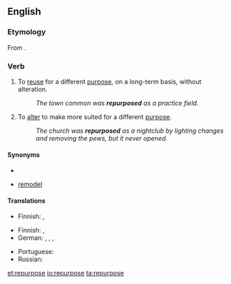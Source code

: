 {{was wotd|2011|June|6}}
==English==

===Etymology===
From {{prefix|re|purpose}}.

===Verb===
{{en-verb|repurpos|es}}

# To [[reuse]] for a different [[purpose]], on a long-term basis, without alteration.
#: ''The town common was '''repurposed''' as a practice field.''
# To [[alter]] to make more suited for a different [[purpose]].
#: ''The church was '''repurposed''' as a nightclub by lighting changes and removing the pews, but it never opened.''

====Synonyms====
* {{sense|reuse}} 
* {{sense|alter}} [[remodel]]

====Translations====
{{trans-top|reuse without alteration}}
* Finnish: {{t+|fi|kierrättää}}, {{t-|fi|ottaa parempaan käyttöön}}
{{trans-mid}}
{{trans-bottom}}

{{trans-top|alter}}
* Finnish: {{t+|fi|muuntaa}}, {{t+|fi|muuttaa}}
* German: {{t-|de|umändern}}, {{t+|de|abändern}}, {{t+|de|umwandeln}}, {{t-|de|abwandeln}}
{{trans-mid}}
* Portuguese: {{t|pt|adaptar}}
* Russian: {{qualifier|somewhat}} {{t+|ru|перенацелить|tr=|sc=Cyrl}}
{{trans-bottom}}

[[et:repurpose]]
[[io:repurpose]]
[[ta:repurpose]]